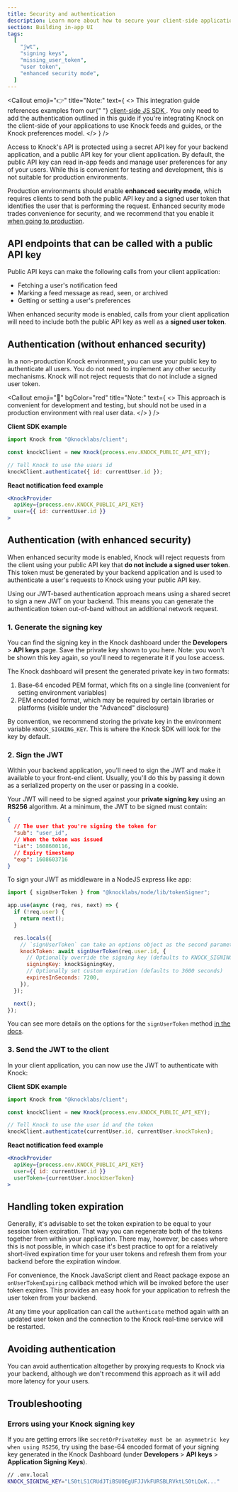 ```yaml
---
title: Security and authentication
description: Learn more about how to secure your client-side applications as they integrate with Knock.
section: Building in-app UI
tags:
  [
    "jwt",
    "signing keys",
    "missing_user_token",
    "user token",
    "enhanced security mode",
  ]
---
```


<Callout
  emoji="👉"
  title="Note:"
  text={
    <>
      This integration guide references examples from our{" "}
      <a href="https://github.com/knocklabs/javascript/tree/main/packages/client">
        client-side JS SDK
      </a>
      . You only need to add the authentication outlined in this guide if you're
      integrating Knock on the client-side of your applications to use Knock feeds
      and guides, or the Knock preferences model.
    </>
  }
/>

Access to Knock's API is protected using a secret API key for your backend application, and a public API key for your client application.
By default, the public API key can read in-app feeds and manage user preferences for any of your users. While this is convenient for testing and development, this is not suitable for production environments.

Production environments should enable **enhanced security mode**, which requires clients to send both the public API key and a signed user token that identifies the user that is performing the request. Enhanced security mode trades convenience for security, and we recommend that you enable it [when going to production](/tutorials/implementation-guide#going-to-production).

## API endpoints that can be called with a public API key

Public API keys can make the following calls from your client application:

- Fetching a user's notification feed
- Marking a feed message as read, seen, or archived
- Getting or setting a user's preferences

When enhanced security mode is enabled, calls from your client application will need to include both the public API key as well as a **signed user token**.

## Authentication (without enhanced security)

In a non-production Knock environment, you can use your public key to authenticate
all users. You do not need to implement any other security mechanisms. Knock will
not reject requests that do not include a signed user token.

<Callout
  emoji="🚨"
  bgColor="red"
  title="Note:"
  text={
    <>
      This approach is convenient for development and testing, but should not be
      used in a production environment with real user data.
    </>
  }
/>

**Client SDK example**

```js
import Knock from "@knocklabs/client";

const knockClient = new Knock(process.env.KNOCK_PUBLIC_API_KEY);

// Tell Knock to use the users id
knockClient.authenticate({ id: currentUser.id });
```

**React notification feed example**

```jsx
<KnockProvider
  apiKey={process.env.KNOCK_PUBLIC_API_KEY}
  user={{ id: currentUser.id }}
>
```

## Authentication (with enhanced security)

When enhanced security mode is enabled, Knock will reject requests from the client using your public API key that **do not include a signed user token**. This token must be generated by your backend application and is used to authenticate a user's requests to Knock using your public API key.

Using our JWT-based authentication approach means using a shared secret to sign a new JWT on your
backend. This means you can generate the authentication token out-of-band without an additional network request.

### 1. Generate the signing key

You can find the signing key in the Knock dashboard under the **Developers** > **API keys** page. Save the private
key shown to you here. Note: you won't be shown this key again, so you'll need to regenerate
it if you lose access.

The Knock dashboard will present the generated private key in two formats:

1. Base-64 encoded PEM format, which fits on a single line (convenient for setting environment variables)
2. PEM encoded format, which may be required by certain libraries or platforms (visible under the "Advanced" disclosure)

By convention, we recommend storing the private key in the environment variable `KNOCK_SIGNING_KEY`. This is where the
Knock SDK will look for the key by default.

### 2. Sign the JWT

Within your backend application, you'll need to sign the JWT and make it available to your front-end
client. Usually, you'll do this by passing it down as a serialized property on the user or passing in a cookie.

Your JWT will need to be signed against your **private signing key** using an **RS256** algorithm. At a minimum, the JWT to be signed must contain:

```json
{
  // The user that you're signing the token for
  "sub": "user_id",
  // When the token was issued
  "iat": 1608600116,
  // Expiry timestamp
  "exp": 1608603716
}
```

To sign your JWT as middleware in a NodeJS express like app:

```js
import { signUserToken } from "@knocklabs/node/lib/tokenSigner";

app.use(async (req, res, next) => {
  if (!req.user) {
    return next();
  }

  res.locals({
    // `signUserToken` can take an options object as the second parameter
    knockToken: await signUserToken(req.user.id, {
      // Optionally override the signing key (defaults to KNOCK_SIGNING_KEY env var)
      signingKey: knockSigningKey,
      // Optionally set custom expiration (defaults to 3600 seconds)
      expiresInSeconds: 7200,
    }),
  });

  next();
});
```

You can see more details on the options for the `signUserToken` method [in the docs](https://github.com/knocklabs/knock-node#signing-jwts).

### 3. Send the JWT to the client

In your client application, you can now use the JWT to authenticate with Knock:

**Client SDK example**

```js
import Knock from "@knocklabs/client";

const knockClient = new Knock(process.env.KNOCK_PUBLIC_API_KEY);

// Tell Knock to use the user id and the token
knockClient.authenticate(currentUser.id, currentUser.knockToken);
```

**React notification feed example**

```jsx
<KnockProvider
  apiKey={process.env.KNOCK_PUBLIC_API_KEY}
  user={{ id: currentUser.id }}
  userToken={currentUser.knockUserToken}
>
```

## Handling token expiration

Generally, it's advisable to set the token expiration to be equal to your session token expiration. That way you can regenerate both of the tokens together from within your application. There may, however, be cases where this is not possible, in which case it's best practice to opt for a relatively short-lived expiration time for your user tokens and refresh them from your backend before the expiration window.

For convenience, the Knock JavaScript client and React package expose an `onUserTokenExpiring` callback method which will be invoked before the user token expires. This provides an easy hook for your application to refresh the user token from your backend.

At any time your application can call the `authenticate` method again with an updated user token and the connection to the Knock real-time service will be restarted.

## Avoiding authentication

You can avoid authentication altogether by proxying requests to Knock via your backend,
although we don't recommend this approach as it will add more latency for your users.

## Troubleshooting

### Errors using your Knock signing key

If you are getting errors like `secretOrPrivateKey must be an asymmetric key when using RS256`,
try using the base-64 encoded format of your signing key generated in the Knock Dashboard (under **Developers** > **API keys** > **Application Signing Keys**).

```bash
// .env.local
KNOCK_SIGNING_KEY="LS0tLS1CRUdJTiBSU0EgUFJJVkFURSBLRVktLS0tLQoK..."
```
